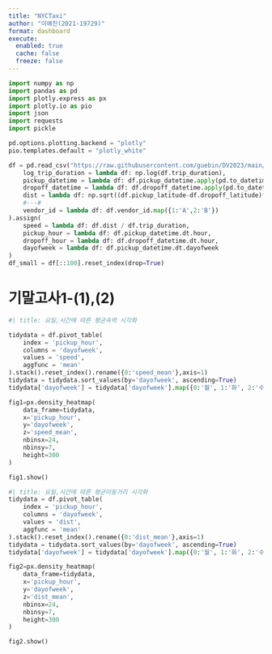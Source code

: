 ```yaml
---
title: "NYCTaxi"
author: "이예진(2021-19729)"
format: dashboard
execute: 
  enabled: true
  cache: false
  freeze: false
---
```




```python

import numpy as np
import pandas as pd
import plotly.express as px
import plotly.io as pio
import json
import requests
import pickle

pd.options.plotting.backend = "plotly"
pio.templates.default = "plotly_white"

df = pd.read_csv("https://raw.githubusercontent.com/guebin/DV2023/main/posts/NYCTaxi.csv").assign(
    log_trip_duration = lambda df: np.log(df.trip_duration),
    pickup_datetime = lambda df: df.pickup_datetime.apply(pd.to_datetime),
    dropoff_datetime = lambda df: df.dropoff_datetime.apply(pd.to_datetime),
    dist = lambda df: np.sqrt((df.pickup_latitude-df.dropoff_latitude)**2 + (df.pickup_longitude-df.dropoff_longitude)**2),
    #---#
    vendor_id = lambda df: df.vendor_id.map({1:'A',2:'B'})
).assign(
    speed = lambda df: df.dist / df.trip_duration,
    pickup_hour = lambda df: df.pickup_datetime.dt.hour,
    dropoff_hour = lambda df: df.dropoff_datetime.dt.hour,
    dayofweek = lambda df: df.pickup_datetime.dt.dayofweek
)
df_small = df[::100].reset_index(drop=True)

```

# 기말고사1-(1),(2)

```python
#| title: 요일,시간에 따른 평균속력 시각화

tidydata = df.pivot_table(
    index = 'pickup_hour',
    columns = 'dayofweek',
    values = 'speed',
    aggfunc = 'mean'
).stack().reset_index().rename({0:'speed_mean'},axis=1)
tidydata = tidydata.sort_values(by='dayofweek', ascending=True)
tidydata['dayofweek'] = tidydata['dayofweek'].map({0:'월', 1:'화', 2:'수', 3:'목', 4:'금', 5:'토', 6:'일'})

fig1=px.density_heatmap(
    data_frame=tidydata,
    x='pickup_hour',
    y='dayofweek',
    z='speed_mean',
    nbinsx=24,
    nbinsy=7,
    height=300
)

fig1.show()
```

```python
#| title: 요일,시간에 따른 평균이동거리 시각화        
tidydata = df.pivot_table(
    index = 'pickup_hour',
    columns = 'dayofweek',
    values = 'dist',
    aggfunc = 'mean'
).stack().reset_index().rename({0:'dist_mean'},axis=1)
tidydata = tidydata.sort_values(by='dayofweek', ascending=True)
tidydata['dayofweek'] = tidydata['dayofweek'].map({0:'월', 1:'화', 2:'수', 3:'목', 4:'금', 5:'토', 6:'일'})

fig2=px.density_heatmap(
    data_frame=tidydata,
    x='pickup_hour',
    y='dayofweek',
    z='dist_mean',
    nbinsx=24,
    nbinsy=7,
    height=300
)

fig2.show()
```
